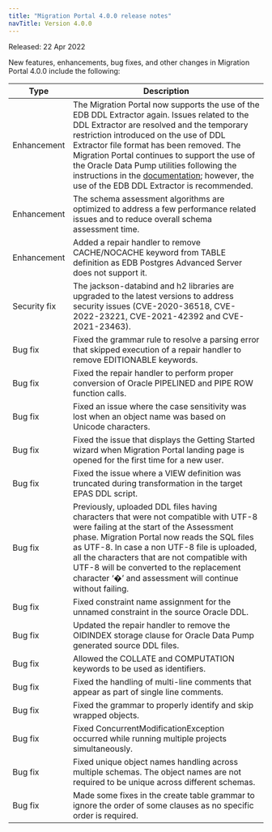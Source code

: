 ```yaml
---
title: "Migration Portal 4.0.0 release notes"
navTitle: Version 4.0.0
---
```


Released: 22 Apr 2022

New features, enhancements, bug fixes, and other changes in Migration Portal 4.0.0 include the following:

| Type | Description |
| ---- |------------ |
| Enhancement | The Migration Portal now supports the use of the EDB DDL Extractor again. Issues related to the DDL Extractor are resolved and the temporary restriction introduced on the use of DDL Extractor file format has been removed. The Migration Portal continues to support the use of the Oracle Data Pump utilities following the instructions in the [documentation](https://www.enterprisedb.com/docs/migration_portal/latest/04_mp_migrating_database/01_mp_schema_extraction/); however, the use of the EDB DDL Extractor is recommended.|
| Enhancement | The schema assessment algorithms are optimized to address a few performance related issues and to reduce overall schema assessment time.|
| Enhancement | Added a repair handler to remove CACHE/NOCACHE keyword from TABLE definition as EDB Postgres Advanced Server does not support it.|
| Security fix | The jackson-databind and h2 libraries are upgraded to the latest versions to address security issues (CVE-2020-36518, CVE-2022-23221, CVE-2021-42392 and CVE-2021-23463).|
| Bug fix | Fixed the grammar rule to resolve a parsing error that skipped execution of a repair handler to remove EDITIONABLE keywords.|
| Bug fix | Fixed the repair handler to perform proper conversion of Oracle PIPELINED and PIPE ROW function calls.|
| Bug fix | Fixed an issue where the case sensitivity was lost when an object name was based on Unicode characters.|
| Bug fix | Fixed the issue that displays the Getting Started wizard when Migration Portal landing page is opened for the first time for a new user.|
| Bug fix | Fixed the issue where a VIEW definition was truncated during transformation in the target EPAS DDL script.|
| Bug fix | Previously, uploaded DDL files having characters that were not compatible with UTF-8 were failing at the start of the Assessment phase. Migration Portal now reads the SQL files as UTF-8. In case a non UTF-8 file is uploaded, all the characters that are not compatible with UTF-8  will be converted to the replacement character ‘�’ and assessment will continue without failing.|
| Bug fix | Fixed constraint name assignment for the unnamed constraint in the source Oracle DDL.|
| Bug fix | Updated the repair handler to remove the OIDINDEX storage clause for Oracle Data Pump generated source DDL files.|
| Bug fix | Allowed the COLLATE and COMPUTATION keywords to be used as identifiers.|
| Bug fix | Fixed the handling of multi-line comments that appear as part of single line comments.|
| Bug fix | Fixed the grammar to properly identify and skip wrapped objects.|
| Bug fix | Fixed ConcurrentModificationException occurred while running multiple projects simultaneously.|
| Bug fix | Fixed unique object names handling across multiple schemas. The object names are not required to be unique across different schemas.|
| Bug fix | Made some fixes in the create table grammar to ignore the order of some clauses as no specific order is required.|
